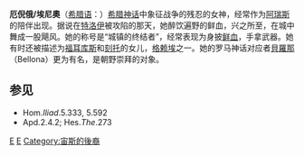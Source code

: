 {{noteTA
|G1=希臘神話
}}
'''厄倪俄/埃尼奧'''（[[希腊语|希腊语]]：{{polytonic|Ένυώ}}）[[希腊神话|希腊神话]]中象征战争的残忍的女神，经常作为[[阿瑞斯|阿瑞斯]]的陪伴出现。据说在[[特洛伊|特洛伊]]被攻陷的那天，她醉饮遍野的鲜血，兴之所至，在城中舞成一股飓风。她的称号是“城镇的终结者”，经常表现为身披[[血|鲜血]]，手拿武器。她有时还被描述为[[福耳库斯|福耳库斯]]和[[刻托|刻托]]的女儿，[[格赖埃|格赖埃]]之一。她的罗马神话对应者[[貝羅那_(神祇)|貝羅那]]（Bellona）更为有名，是朝野崇拜的对象。

==参见==
* Hom.''Iliad''.5.333, 5.592
* Apd.2.4.2; Hes.''The''.273

[[Category:希臘女神|E]]
[[Category:战神|E]]
[[Category:宙斯的後裔|Category:宙斯的後裔]]